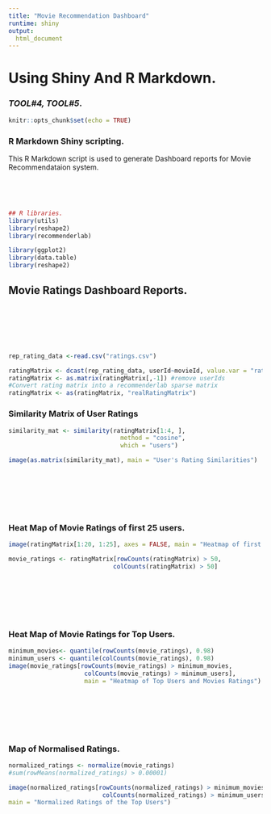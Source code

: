 ---
title: "Movie Recommendation Dashboard"
runtime: shiny
output: 
  html_document
---
# Using Shiny And R Markdown.
### *TOOL#4, TOOL#5*.

```{r setup, include=FALSE}
knitr::opts_chunk$set(echo = TRUE)
```

### R Markdown Shiny scripting.
This R Markdown script is used to generate Dashboard reports for Movie Recommendataion system.
&nbsp; 

&nbsp;

&nbsp;


```{r echo=FALSE, message = FALSE, warning = FALSE}
## R libraries.
library(utils)
library(reshape2)
library(recommenderlab)

library(ggplot2)                       
library(data.table)
library(reshape2)
```

## Movie Ratings Dashboard Reports.
&nbsp; 

&nbsp;

&nbsp;


```{r echo=FALSE, message = FALSE, warning = FALSE}
rep_rating_data <-read.csv("ratings.csv")

ratingMatrix <- dcast(rep_rating_data, userId~movieId, value.var = "rating", na.rm=FALSE)
ratingMatrix <- as.matrix(ratingMatrix[,-1]) #remove userIds
#Convert rating matrix into a recommenderlab sparse matrix
ratingMatrix <- as(ratingMatrix, "realRatingMatrix")
```

### Similarity Matrix of User Ratings
```{r echo=FALSE, message = FALSE, warning = FALSE}
similarity_mat <- similarity(ratingMatrix[1:4, ],
                               method = "cosine",
                               which = "users")

image(as.matrix(similarity_mat), main = "User's Rating Similarities")
```
&nbsp; 

&nbsp;

&nbsp;


### Heat Map of Movie Ratings of first 25 users.
```{r echo=FALSE, message = FALSE, warning = FALSE}
image(ratingMatrix[1:20, 1:25], axes = FALSE, main = "Heatmap of first 25 x 25 Movie Ratings")

movie_ratings <- ratingMatrix[rowCounts(ratingMatrix) > 50,
                             colCounts(ratingMatrix) > 50]
```
&nbsp; 

&nbsp;

&nbsp;


### Heat Map of Movie Ratings for Top Users.
```{r echo=FALSE, message = FALSE, warning = FALSE}
minimum_movies<- quantile(rowCounts(movie_ratings), 0.98)
minimum_users <- quantile(colCounts(movie_ratings), 0.98)
image(movie_ratings[rowCounts(movie_ratings) > minimum_movies,
                     colCounts(movie_ratings) > minimum_users],
                     main = "Heatmap of Top Users and Movies Ratings")
```
&nbsp; 

&nbsp;

&nbsp;


### Map of Normalised Ratings.
```{r echo=FALSE, message = FALSE, warning = FALSE}
normalized_ratings <- normalize(movie_ratings)
#sum(rowMeans(normalized_ratings) > 0.00001)

image(normalized_ratings[rowCounts(normalized_ratings) > minimum_movies,
                          colCounts(normalized_ratings) > minimum_users],
main = "Normalized Ratings of the Top Users")
```


